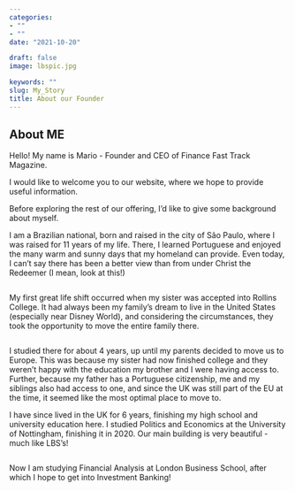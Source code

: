 ---
categories:
- ""
- ""
date: "2021-10-20"

draft: false
image: lbspic.jpg

keywords: ""
slug: My_Story
title: About our Founder
---

## About ME
Hello! My name is Mario - Founder and CEO of Finance Fast Track Magazine.

I would like to welcome you to our website, where we hope to provide useful information. 

Before exploring the rest of our offering, I'd like to give some background about myself.

I am a Brazilian national, born and raised in the city of São Paulo, where I was raised for 11 years of my life. There, I learned Portuguese and enjoyed the many warm and sunny days that my homeland can provide. Even today, I can't say there has been a better view than from under Christ the Redeemer (I mean, look at this!)

```{r, Christ_the_Redeemer_Pic}

```
My first great life shift occurred when my sister was accepted into Rollins College. It had always been my family's dream to live in the United States (especially near Disney World), and considering the circumstances, they took the opportunity to move the entire family there.

```{r, Disney_World_Pic}

```
I studied there for about 4 years, up until my parents decided to move us to Europe. This was because my sister had now finished college and they weren't happy with the education my brother and I were having access to. Further, because my father has a Portuguese citizenship, me and my siblings also had access to one, and since the UK was still part of the EU at the time, it seemed like the most optimal place to move to.

I have since lived in the UK for 6 years, finishing my high school and university education here. I studied Politics and Economics at the University of Nottingham, finishing it in 2020. Our main building is very beautiful - much like LBS's!

```{r, Trent_Building_View}

```
Now I am studying Financial Analysis at London Business School, after which I hope to get into Investment Banking!
